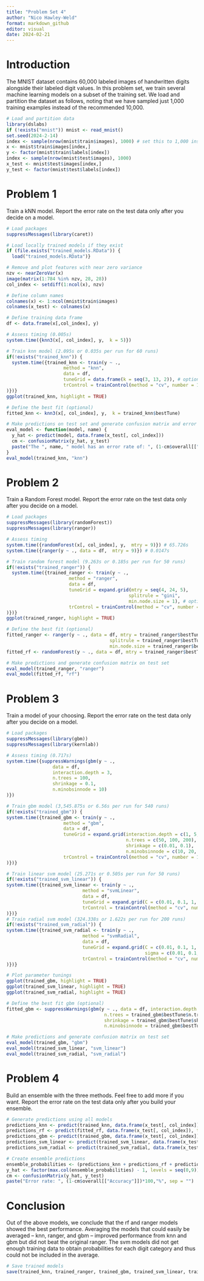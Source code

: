 ```yaml
---
title: "Problem Set 4"
author: "Nico Hawley-Weld"
format: markdown_github
editor: visual
date: 2024-02-21
---
```


# Introduction
The MNIST dataset contains 60,000 labeled images of handwritten digits alongside their labeled digit values. In this problem set, we train several machine learning models on a subset of the training set. We load and partition the dataset as follows, noting that we have sampled just 1,000 training examples instead of the recommended 10,000.

```r
# Load and partition data
library(dslabs)
if (!exists("mnist")) mnist <- read_mnist()
set.seed(2024-2-14)
index <- sample(nrow(mnist$train$images), 1000) # set this to 1,000 instead of 10,000 for compute performance
x <- mnist$train$images[index,]
y <- factor(mnist$train$labels[index])
index <- sample(nrow(mnist$test$images), 1000)
x_test <- mnist$test$images[index,]
y_test <- factor(mnist$test$labels[index])
```

# Problem 1
Train  a kNN model. Report the error rate on the test data only after you decide on a model.

```r
# Load packages
suppressMessages(library(caret))

# Load locally trained models if they exist
if (file.exists("trained_models.RData")) {
  load("trained_models.RData")}

# Remove and plot features with near zero variance
nzv <- nearZeroVar(x)
image(matrix(1:784 %in% nzv, 28, 28))
col_index <- setdiff(1:ncol(x), nzv)

# Define column names
colnames(x) <- 1:ncol(mnist$train$images)
colnames(x_test) <- colnames(x)

# Define training data frame
df <- data.frame(x[,col_index], y)

# Assess timing (0.005s)
system.time({knn3(x[, col_index], y,  k = 5)})

# Train knn model (2.095s or 0.035s per run for 60 runs)
if(!exists("trained_knn")) {
  system.time({trained_knn <- train(y ~ .,
                     method = "knn",
                     data = df,
                     tuneGrid = data.frame(k = seq(3, 13, 2)), # optional
                     trControl = trainControl(method = "cv", number = 10, p = .9, verbose = FALSE) # optional
)})}
ggplot(trained_knn, highlight = TRUE)

# Define the best fit (optional)
fitted_knn <- knn3(x[, col_index], y,  k = trained_knn$bestTune)

# Make predictions on test set and generate confusion matrix and error rate
eval_model <- function(model, name) {
  y_hat <- predict(model, data.frame(x_test[, col_index]))
  cm <- confusionMatrix(y_hat, y_test)
  paste("The ", name, " model has an error rate of: ", (1-cm$overall[["Accuracy"]])*100,"%", sep = "")
}
eval_model(trained_knn, "knn")
```

# Problem 2
Train a Random Forest model. Report the error rate on the test data only after you decide on a model.

```r
# Load packages
suppressMessages(library(randomForest))
suppressMessages(library(ranger))

# Assess timing
system.time({randomForest(x[, col_index], y,  mtry = 9)}) # 65.726s
system.time({ranger(y ~ ., data = df,  mtry = 9)}) # 0.0147s

# Train random forest model (9.263s or 0.185s per run for 50 runs)
if(!exists("trained_ranger")) {
  system.time({trained_ranger <- train(y ~ .,
                       method = "ranger",
                       data = df,
                       tuneGrid = expand.grid(mtry = seq(4, 24, 5),
                                             splitrule = "gini",
                                             min.node.size = 1), # optional
                       trControl = trainControl(method = "cv", number = 10, p = .9, verbose = FALSE) # optional
)})}
ggplot(trained_ranger, highlight = TRUE)

# Define the best fit (optional)
fitted_ranger <- ranger(y ~ ., data = df, mtry = trained_ranger$bestTune$mtry,
                                      splitrule = trained_ranger$bestTune$splitrule,
                                      min.node.size = trained_ranger$bestTune$min.node.size)
fitted_rf <- randomForest(y ~ ., data = df, mtry = trained_ranger$bestTune$mtry)

# Make predictions and generate confusion matrix on test set
eval_model(trained_ranger, "ranger")
eval_model(fitted_rf, "rf")
```

# Problem 3
Train a model of your choosing. Report the error rate on the test data only after you decide on a model.

```r
# Load packages
suppressMessages(library(gbm))
suppressMessages(library(kernlab))

# Assess timing (0.717s)
system.time({suppressWarnings(gbm(y ~ .,
                 data = df,
                 interaction.depth = 3,
                 n.trees = 100,
                 shrinkage = 0.1,
                 n.minobsinnode = 10)
)})

# Train gbm model (3,545.875s or 6.56s per run for 540 runs)
if(!exists("trained_gbm")) {
system.time({trained_gbm <- train(y ~ .,
                     method = "gbm",
                     data = df,
                     tuneGrid = expand.grid(interaction.depth = c(1, 5, 9),
                                            n.trees = c(50, 100, 200),
                                            shrinkage = c(0.01, 0.1),
                                            n.minobsinnode = c(10, 20, 50)), # optional
                     trControl = trainControl(method = "cv", number = 10, p = .9, verbose = FALSE) # optional
)})}

# Train linear svm model (25.271s or 0.505s per run for 50 runs)
if(!exists("trained_svm_linear")) {
system.time({trained_svm_linear <- train(y ~ .,
                            method = "svmLinear", 
                            data = df,
                            tuneGrid = expand.grid(C = c(0.01, 0.1, 1, 10, 100)), # optional
                            trControl = trainControl(method = "cv", number = 10, p = .9, verbose = FALSE) # optional
)})}
# Train radial svm model (324.338s or 1.622s per run for 200 runs)
if(!exists("trained_svm_radial")) {
system.time({trained_svm_radial <- train(y ~ .,
                            method = "svmRadial", 
                            data = df,
                            tuneGrid = expand.grid(C = c(0.01, 0.1, 1, 10, 100),
                                                   sigma = c(0.01, 0.1, 1, 10)), # optional
                            trControl = trainControl(method = "cv", number = 10, p = .9, verbose = FALSE) # optional
)})}

# Plot parameter tunings
ggplot(trained_gbm, highlight = TRUE)
ggplot(trained_svm_linear, highlight = TRUE)
ggplot(trained_svm_radial, highlight = TRUE)

# Define the best fit gbm (optional)
fitted_gbm <- suppressWarnings(gbm(y ~ ., data = df, interaction.depth = trained_gbm$bestTune$interaction.depth,
                                    n.trees = trained_gbm$bestTune$n.trees,
                                    shrinkage = trained_gbm$bestTune$shrinkage,
                                    n.minobsinnode = trained_gbm$bestTune$n.minobsinnode))

# Make predictions and generate confusion matrix on test set
eval_model(trained_gbm, "gbm")
eval_model(trained_svm_linear, "svm_linear")
eval_model(trained_svm_radial, "svm_radial")
```

# Problem 4
Build an ensemble with the three methods. Feel free to add more if you want. Report the error rate on the test data only after you build your ensemble.

```r
# Generate predictions using all models
predictions_knn <- predict(trained_knn, data.frame(x_test[, col_index]), type = "prob")
predictions_rf <- predict(fitted_rf, data.frame(x_test[, col_index]), type = "prob")
predictions_gbm <- predict(trained_gbm, data.frame(x_test[, col_index]), type = "prob")
predictions_svm_linear <- predict(trained_svm_linear, data.frame(x_test[, col_index]), type = "prob") # fails
predictions_svm_radial <- predict(trained_svm_radial, data.frame(x_test[, col_index]), type = "prob") # fails

# Create ensemble predictions
ensemble_probabilities <- (predictions_knn + predictions_rf + predictions_gbm) / 3
y_hat <- factor(max.col(ensemble_probabilities) - 1, levels = seq(0,9))
cm <- confusionMatrix(y_hat, y_test)
paste("Error rate: ", (1-cm$overall[["Accuracy"]])*100,"%", sep = "")
```

# Conclusion
Out of the above models, we conclude that the rf and ranger models showed the best performance. Averaging the models that could easily be averaged -- knn, ranger, and gbm -- improved performance from knn and gbm but did not beat the original ranger. The svm models did not get enough training data to obtain probabilities for each digit category and thus could not be included in the average.

```r
# Save trained models
save(trained_knn, trained_ranger, trained_gbm, trained_svm_linear, trained_svm_radial, file = "trained_models.RData")
```